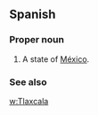 ==Spanish==

===Proper noun===
{{es-proper noun}}

# A state of [[México]].

===See also===
[[w:Tlaxcala]]